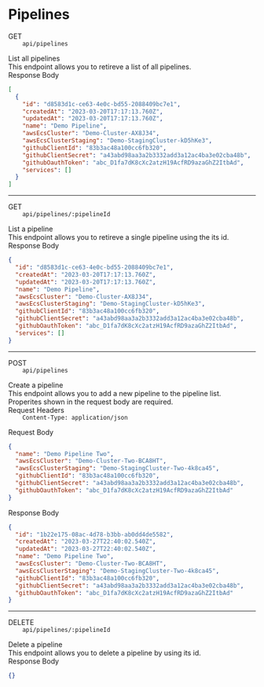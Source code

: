 # Pipelines

<div className="mb-2">
  <span className="font-extrabold text-stone-500 text-2xl">GET </span>
  <code className="text-indigo-400">
    api/pipelines
  </code>
</div> 

<div className="mb-2">
  <span className="font-extrabold text-stone-500">List all pipelines</span> 
  <br />
  <span className="text-stone-600">
    This endpoint allows you to retireve a list of all pipelines.
  </span>
</div>

<div className="font-extrabold text-stone-500 mb-2">
  Response Body
</div>

```json
[
  {
    "id": "d8583d1c-ce63-4e0c-bd55-2088409bc7e1",
    "createdAt": "2023-03-20T17:17:13.760Z",
    "updatedAt": "2023-03-20T17:17:13.760Z",
    "name": "Demo Pipeline",
    "awsEcsCluster": "Demo-Cluster-AX8J34",
    "awsEcsClusterStaging": "Demo-StagingCluster-kD5hKe3",
    "githubClientId": "83b3ac48a100cc6fb320",
    "githubClientSecret": "a43abd98aa3a2b3332add3a12ac4ba3e02cba48b",
    "githubOauthToken": "abc_D1fa7dK8cXc2atzH19AcfRD9azaGhZ2ItbAd",
    "services": []
  }
]
```

---

<div className="mb-2">
  <span className="font-extrabold text-stone-500 text-2xl">GET </span>
  <code className="text-indigo-400">
    api/pipelines/:pipelineId
  </code>
</div> 

<div className="mb-2">
  <span className="font-extrabold text-stone-500">List a pipeline</span> 
  <br />
  <span className="text-stone-600">
    This endpoint allows you to retireve a single pipeline using the its id.
  </span>
</div>

<div className="font-extrabold text-stone-500 mb-2">
  Response Body
</div>

```json
{
  "id": "d8583d1c-ce63-4e0c-bd55-2088409bc7e1",
  "createdAt": "2023-03-20T17:17:13.760Z",
  "updatedAt": "2023-03-20T17:17:13.760Z",
  "name": "Demo Pipeline",
  "awsEcsCluster": "Demo-Cluster-AX8J34",
  "awsEcsClusterStaging": "Demo-StagingCluster-kD5hKe3",
  "githubClientId": "83b3ac48a100cc6fb320",
  "githubClientSecret": "a43abd98aa3a2b3332add3a12ac4ba3e02cba48b",
  "githubOauthToken": "abc_D1fa7dK8cXc2atzH19AcfRD9azaGhZ2ItbAd",
  "services": []
}
```

---


<div className="mb-2">
  <span className="font-extrabold text-stone-500 text-2xl">POST </span>
  <code className="text-indigo-400">
    api/pipelines
  </code>
</div>

<div className="mb-2">
  <span className="font-extrabold text-stone-500">Create a pipeline</span> 
  <br />
  <span className="text-stone-600">
    This endpoint allows you to add a new pipeline to the pipeline list. Properites shown in the request body are required.
  </span>
</div>

<div className="mb-2">
  <span className="font-extrabold text-stone-500">Request Headers </span>
  <code className="text-indigo-400">
    Content-Type: application/json
  </code>
</div>

<div className="font-extrabold text-stone-500 mb-2">
  Request Body
</div>

```json
{
  "name": "Demo Pipeline Two",
  "awsEcsCluster": "Demo-Cluster-Two-BCA8HT",
  "awsEcsClusterStaging": "Demo-StagingCluster-Two-4k8ca45",
  "githubClientId": "83b3ac48a100cc6fb320",
  "githubClientSecret": "a43abd98aa3a2b3332add3a12ac4ba3e02cba48b",
  "githubOauthToken": "abc_D1fa7dK8cXc2atzH19AcfRD9azaGhZ2ItbAd"
}
```

<div className="font-extrabold text-stone-500 mb-2">
  Response Body
</div>


```json
{
  "id": "1b22e175-08ac-4d78-b3bb-ab0dd4de5582",
  "createdAt": "2023-03-27T22:40:02.540Z",
  "updatedAt": "2023-03-27T22:40:02.540Z",
  "name": "Demo Pipeline Two",
  "awsEcsCluster": "Demo-Cluster-Two-BCA8HT",
  "awsEcsClusterStaging": "Demo-StagingCluster-Two-4k8ca45",
  "githubClientId": "83b3ac48a100cc6fb320",
  "githubClientSecret": "a43abd98aa3a2b3332add3a12ac4ba3e02cba48b",
  "githubOauthToken": "abc_D1fa7dK8cXc2atzH19AcfRD9azaGhZ2ItbAd"
}
```

---

<div className="mb-2">
  <span className="font-extrabold text-stone-500 text-2xl">DELETE </span>
  <code className="text-indigo-400">
    api/pipelines/:pipelineId
  </code>
</div> 

<div className="mb-2">
  <span className="font-extrabold text-stone-500">Delete a pipeline</span> 
  <br />
  <span className="text-stone-600">
    This endpoint allows you to delete a pipeline by using its id.
  </span>
</div>

<div className="font-extrabold text-stone-500 mb-2">
  Response Body
</div>

```json
{}
```
